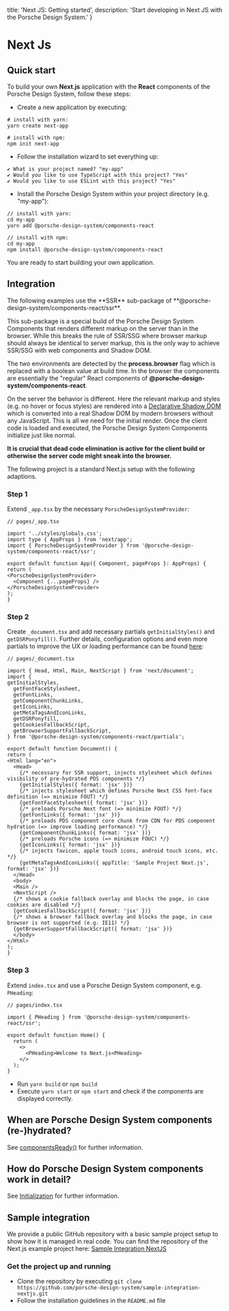
  title: 'Next JS: Getting started',
  description: 'Start developing in Next JS with the Porsche Design System.'
}

# Next Js

## Quick start

To build your own **Next.js** application with the **React** components of the Porsche Design System, follow these
steps:

- Create a new application by executing:

```shell script
# install with yarn:
yarn create next-app

# install with npm:
npm init next-app
```

- Follow the installation wizard to set everything up:

```
✔ What is your project named? "my-app"
✔ Would you like to use TypeScript with this project? "Yes"
✔ Would you like to use ESLint with this project? "Yes"
```

- Install the Porsche Design System within your project directory (e.g. "my-app"):

```shell script
// install with yarn:
cd my-app
yarn add @porsche-design-system/components-react

// install with npm:
cd my-app
npm install @porsche-design-system/components-react
```

You are ready to start building your own application.

## Integration

<Notification heading="Attention" state="warning">
  The following examples use the **SSR** sub-package of **@porsche-design-system/components-react/ssr**.

  This sub-package is a special build of the Porsche Design System Components that renders different markup on the server
  than in the browser. While this breaks the rule of SSR/SSG where browser markup should always be identical to server markup,
  this is the only way to achieve SSR/SSG with web components and Shadow DOM.

  The two environments are detected by the **process.browser** flag which is replaced with a boolean value at build time.
  In the browser the components are essentially the "regular" React components of **@porsche-design-system/components-react**.

  On the server the behavior is different. Here the relevant markup and styles (e.g. no hover or focus styles) are
  rendered into a [Declarative Shadow DOM](https://web.dev/declarative-shadow-dom) which is converted into a real
  Shadow DOM by modern browsers without any JavaScript. This is all we need for the initial render. Once the client
  code is loaded and executed, the Porsche Design System Components initialize just like normal.

  **It is crucial that dead code elimination is active for the client build or otherwise the server code might sneak
  into the browser.**
</Notification>

The following project is a standard Next.js setup with the following adaptions.

### Step 1

Extend `_app.tsx` by the necessary `PorscheDesignSystemProvider`:

```tsx
// pages/_app.tsx

import '../styles/globals.css';
import type { AppProps } from 'next/app';
import { PorscheDesignSystemProvider } from '@porsche-design-system/components-react/ssr';

export default function App({ Component, pageProps }: AppProps) {
return (
<PorscheDesignSystemProvider>
  <Component {...pageProps} />
</PorscheDesignSystemProvider>
);
}
```

### Step 2

Create `_document.tsx` and add necessary partials `getInitialStyles()` and `getDSRPonyfill()`. Further details,
configuration options and even more partials to improve the UX or loading performance can be found
[here](partials/introduction):

```tsx
// pages/_document.tsx

import { Head, Html, Main, NextScript } from 'next/document';
import {
getInitialStyles,
  getFontFaceStylesheet,
  getFontLinks,
  getComponentChunkLinks,
  getIconLinks,
  getMetaTagsAndIconLinks,
  getDSRPonyfill,
  getCookiesFallbackScript,
  getBrowserSupportFallbackScript,
} from '@porsche-design-system/components-react/partials';

export default function Document() {
return (
<Html lang="en">
  <Head>
    {/* necessary for SSR support, injects stylesheet which defines visibility of pre-hydrated PDS components */}
    {getInitialStyles({ format: 'jsx' })}
    {/* injects stylesheet which defines Porsche Next CSS font-face definition (=> minimize FOUT) */}
    {getFontFaceStylesheet({ format: 'jsx' })}
    {/* preloads Porsche Next font (=> minimize FOUT) */}
    {getFontLinks({ format: 'jsx' })}
    {/* preloads PDS component core chunk from CDN for PDS component hydration (=> improve loading performance) */}
    {getComponentChunkLinks({ format: 'jsx' })}
    {/* preloads Porsche icons (=> minimize FOUC) */}
    {getIconLinks({ format: 'jsx' })}
    {/* injects favicon, apple touch icons, android touch icons, etc. */}
    {getMetaTagsAndIconLinks({ appTitle: 'Sample Project Next.js', format: 'jsx' })}
  </Head>
  <body>
  <Main />
  <NextScript />
  {/* shows a cookie fallback overlay and blocks the page, in case cookies are disabled */}
  {getCookiesFallbackScript({ format: 'jsx' })}
  {/* shows a browser fallback overlay and blocks the page, in case browser is not supported (e.g. IE11) */}
  {getBrowserSupportFallbackScript({ format: 'jsx' })}
  </body>
</Html>
);
}
```

### Step 3

Extend `index.tsx` and use a Porsche Design System component, e.g. `PHeading`:

```tsx
// pages/index.tsx

import { PHeading } from '@porsche-design-system/components-react/ssr';

export default function Home() {
  return (
    <>
      <PHeading>Welcome to Next.js<PHeading>
    </>
  );
}
```

- Run `yarn build` or `npm build`
- Execute `yarn start` or `npm start` and check if the components are displayed correctly.

## When are Porsche Design System components (re-)hydrated?

See [componentsReady()](developing/components-ready) for further information.

## How do Porsche Design System components work in detail?

See [Initialization](must-know/initialization/introduction) for further information.

## Sample integration

We provide a public GitHub repository with a basic sample project setup to show how it is managed in real code.
You can find the repository of the Next.js example project here:
[Sample Integration NextJS](https://github.com/porsche-design-system/sample-integration-nextjs)

### Get the project up and running

- Clone the repository by executing
`git clone https://github.com/porsche-design-system/sample-integration-nextjs.git`
- Follow the installation guidelines in the `README.md` file

